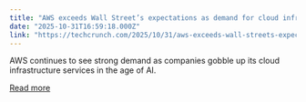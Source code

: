 ```yaml
---
title: "AWS exceeds Wall Street’s expectations as demand for cloud infra remains high"
date: "2025-10-31T16:59:18.000Z"
link: "https://techcrunch.com/2025/10/31/aws-exceeds-wall-streets-expectations-as-demand-for-cloud-infra-remains-high/"
---
```


AWS continues to see strong demand as companies gobble up its cloud infrastructure services in the age of AI. 

[Read more](https://techcrunch.com/2025/10/31/aws-exceeds-wall-streets-expectations-as-demand-for-cloud-infra-remains-high/)
